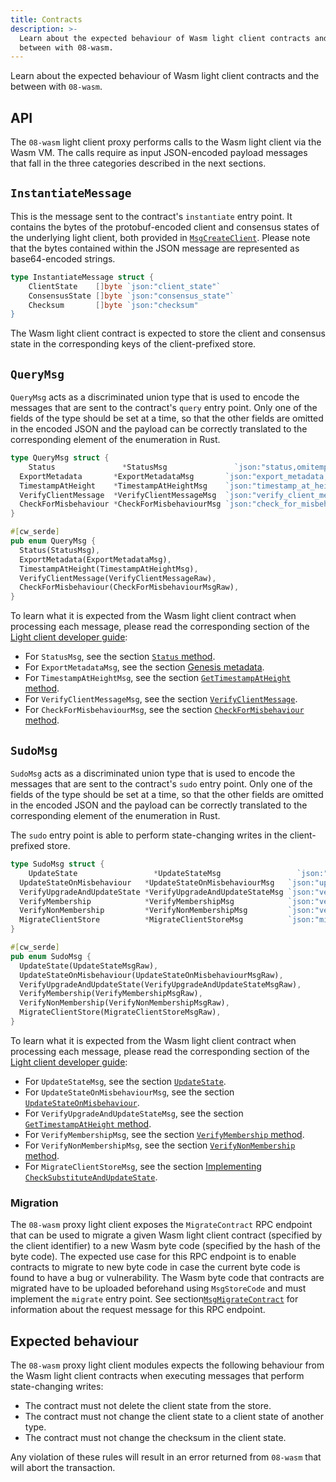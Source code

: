 ```yaml
---
title: Contracts
description: >-
  Learn about the expected behaviour of Wasm light client contracts and the
  between with 08-wasm.
---
```


Learn about the expected behaviour of Wasm light client contracts and the between with `08-wasm`.

## API

The `08-wasm` light client proxy performs calls to the Wasm light client via the Wasm VM. The calls require as input JSON-encoded payload messages that fall in the three categories described in the next sections.

## `InstantiateMessage`

This is the message sent to the contract's `instantiate` entry point. It contains the bytes of the protobuf-encoded client and consensus states of the underlying light client, both provided in [`MsgCreateClient`](https://github.com/cosmos/ibc-go/blob/v7.3.0/proto/ibc/core/client/v1/tx.proto#L44-L54). Please note that the bytes contained within the JSON message are represented as base64-encoded strings.

```go
type InstantiateMessage struct {
    ClientState    []byte `json:"client_state"`
	ConsensusState []byte `json:"consensus_state"`
	Checksum       []byte `json:"checksum"
}
```

The Wasm light client contract is expected to store the client and consensus state in the corresponding keys of the client-prefixed store.

## `QueryMsg`

`QueryMsg` acts as a discriminated union type that is used to encode the messages that are sent to the contract's `query` entry point. Only one of the fields of the type should be set at a time, so that the other fields are omitted in the encoded JSON and the payload can be correctly translated to the corresponding element of the enumeration in Rust.

```go
type QueryMsg struct {
    Status               *StatusMsg               `json:"status,omitempty"`
  ExportMetadata       *ExportMetadataMsg       `json:"export_metadata,omitempty"`
  TimestampAtHeight    *TimestampAtHeightMsg    `json:"timestamp_at_height,omitempty"`
  VerifyClientMessage  *VerifyClientMessageMsg  `json:"verify_client_message,omitempty"`
  CheckForMisbehaviour *CheckForMisbehaviourMsg `json:"check_for_misbehaviour,omitempty"`
}
```

```rust
#[cw_serde]
pub enum QueryMsg {
  Status(StatusMsg),
  ExportMetadata(ExportMetadataMsg),
  TimestampAtHeight(TimestampAtHeightMsg),
  VerifyClientMessage(VerifyClientMessageRaw),
  CheckForMisbehaviour(CheckForMisbehaviourMsgRaw),
}
```

To learn what it is expected from the Wasm light client contract when processing each message, please read the corresponding section of the [Light client developer guide](/docs/ibc/v7.8.x/light-clients/developer-guide/overview.mdx):

- For `StatusMsg`, see the section [`Status` method](/docs/ibc/v7.8.x/light-clients/developer-guide/client-state.mdx#status-method).
- For `ExportMetadataMsg`, see the section [Genesis metadata](/docs/ibc/v7.8.x/light-clients/developer-guide/genesis.mdx#genesis-metadata).
- For `TimestampAtHeightMsg`, see the section [`GetTimestampAtHeight` method](/docs/ibc/v7.8.x/light-clients/developer-guide/client-state.mdx#gettimestampatheight-method).
- For `VerifyClientMessageMsg`, see the section [`VerifyClientMessage`](/docs/ibc/v7.8.x/light-clients/developer-guide/updates-and-misbehaviour.mdx#verifyclientmessage).
- For `CheckForMisbehaviourMsg`, see the section [`CheckForMisbehaviour` method](/docs/ibc/v7.8.x/light-clients/developer-guide/client-state.mdx#checkformisbehaviour-method).

## `SudoMsg`

`SudoMsg` acts as a discriminated union type that is used to encode the messages that are sent to the contract's `sudo` entry point. Only one of the fields of the type should be set at a time, so that the other fields are omitted in the encoded JSON and the payload can be correctly translated to the corresponding element of the enumeration in Rust.

The `sudo` entry point is able to perform state-changing writes in the client-prefixed store.

```go
type SudoMsg struct {
    UpdateState                 *UpdateStateMsg                 `json:"update_state,omitempty"`
  UpdateStateOnMisbehaviour   *UpdateStateOnMisbehaviourMsg   `json:"update_state_on_misbehaviour,omitempty"`
  VerifyUpgradeAndUpdateState *VerifyUpgradeAndUpdateStateMsg `json:"verify_upgrade_and_update_state,omitempty"`
  VerifyMembership            *VerifyMembershipMsg            `json:"verify_membership,omitempty"`
  VerifyNonMembership         *VerifyNonMembershipMsg         `json:"verify_non_membership,omitempty"`
  MigrateClientStore          *MigrateClientStoreMsg          `json:"migrate_client_store,omitempty"`
}
```

```rust
#[cw_serde]
pub enum SudoMsg {
  UpdateState(UpdateStateMsgRaw),
  UpdateStateOnMisbehaviour(UpdateStateOnMisbehaviourMsgRaw),
  VerifyUpgradeAndUpdateState(VerifyUpgradeAndUpdateStateMsgRaw),
  VerifyMembership(VerifyMembershipMsgRaw),
  VerifyNonMembership(VerifyNonMembershipMsgRaw),
  MigrateClientStore(MigrateClientStoreMsgRaw),
}
```

To learn what it is expected from the Wasm light client contract when processing each message, please read the corresponding section of the [Light client developer guide](/docs/ibc/v7.8.x/light-clients/developer-guide/overview.mdx):

- For `UpdateStateMsg`, see the section [`UpdateState`](/docs/ibc/v7.8.x/light-clients/developer-guide/updates-and-misbehaviour.mdx#updatestate).
- For `UpdateStateOnMisbehaviourMsg`, see the section [`UpdateStateOnMisbehaviour`](/docs/ibc/v7.8.x/light-clients/developer-guide/updates-and-misbehaviour.mdx#updatestateonmisbehaviour).
- For `VerifyUpgradeAndUpdateStateMsg`, see the section [`GetTimestampAtHeight` method](/docs/ibc/v7.8.x/light-clients/developer-guide/upgrades.mdx#implementing-verifyupgradeandupdatestate).
- For `VerifyMembershipMsg`, see the section [`VerifyMembership` method](/docs/ibc/v7.8.x/light-clients/developer-guide/client-state.mdx#verifymembership-method).
- For `VerifyNonMembershipMsg`, see the section [`VerifyNonMembership` method](/docs/ibc/v7.8.x/light-clients/developer-guide/client-state.mdx#verifynonmembership-method).
- For `MigrateClientStoreMsg`, see the section [Implementing `CheckSubstituteAndUpdateState`](/docs/ibc/v7.8.x/light-clients/developer-guide/proposals.mdx#implementing-checksubstituteandupdatestate).

### Migration

The `08-wasm` proxy light client exposes the `MigrateContract` RPC endpoint that can be used to migrate a given Wasm light client contract (specified by the client identifier) to a new Wasm byte code (specified by the hash of the byte code). The expected use case for this RPC endpoint is to enable contracts to migrate to new byte code in case the current byte code is found to have a bug or vulnerability. The Wasm byte code that contracts are migrated have to be uploaded beforehand using `MsgStoreCode` and must implement the `migrate` entry point. See section[`MsgMigrateContract`](/docs/ibc/v7.8.x/apps/interchain-accounts/messages.mdx#msgmigratecontract) for information about the request message for this RPC endpoint.

## Expected behaviour

The `08-wasm` proxy light client modules expects the following behaviour from the Wasm light client contracts when executing messages that perform state-changing writes:

- The contract must not delete the client state from the store.
- The contract must not change the client state to a client state of another type.
- The contract must not change the checksum in the client state.

Any violation of these rules will result in an error returned from `08-wasm` that will abort the transaction.
